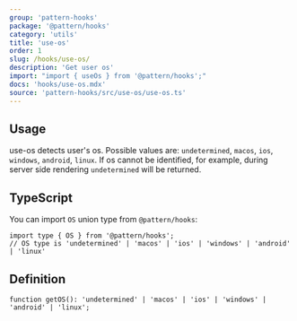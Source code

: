 ```yaml
---
group: 'pattern-hooks'
package: '@pattern/hooks'
category: 'utils'
title: 'use-os'
order: 1
slug: /hooks/use-os/
description: 'Get user os'
import: "import { useOs } from '@pattern/hooks';"
docs: 'hooks/use-os.mdx'
source: 'pattern-hooks/src/use-os/use-os.ts'
---
```



## Usage

use-os detects user's os. Possible values are: `undetermined`, `macos`, `ios`, `windows`, `android`, `linux`.
If os cannot be identified, for example, during server side rendering `undetermined` will be returned.

<Demo data={HooksDemos.useOsDemo} />

## TypeScript

You can import `OS` union type from `@pattern/hooks`:

```tsx
import type { OS } from '@pattern/hooks';
// OS type is 'undetermined' | 'macos' | 'ios' | 'windows' | 'android' | 'linux'
```

## Definition

```tsx
function getOS(): 'undetermined' | 'macos' | 'ios' | 'windows' | 'android' | 'linux';
```
